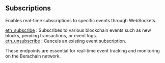 
<Meta
  title="Berachain subscriptions info | dRPC"
/>

## Subscriptions

Enables real-time subscriptions to specific events through WebSockets.

[eth_subscribe](/berachain-api/subscriptions/eth_subscribe) : Subscribes to various blockchain events such as new blocks, pending transactions, or event logs. \
[eth_unsubscribe](/berachain-api/subscriptions/eth_unsubscribe) : Cancels an existing event subscription.

These endpoints are essential for real-time event tracking and monitoring on the Berachain network.

<Space h={16} />
<GetStarted />
